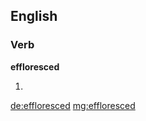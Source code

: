 ==English==

===Verb===
'''effloresced'''

# {{past of|[[effloresce]]}}

[[de:effloresced]]
[[mg:effloresced]]